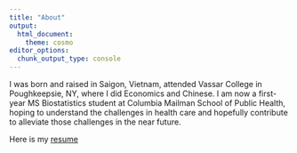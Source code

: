 ```yaml
---
title: "About"
output:
  html_document:
    theme: cosmo 
editor_options: 
  chunk_output_type: console
---
```


I was born and raised in Saigon, Vietnam, attended Vassar College in Poughkeepsie, NY, where I did Economics and Chinese. I am now a first-year MS Biostatistics student at Columbia Mailman School of Public Health, hoping to understand the challenges in health care and hopefully contribute to alleviate those challenges in the near future. 

Here is my [resume](./Ngoc-Duong-resume.pdf) 

